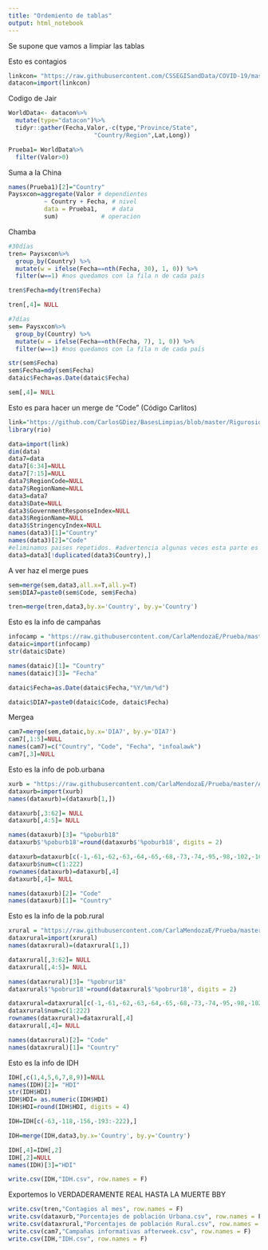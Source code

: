 ```yaml
---
title: "Ordemiento de tablas"
output: html_notebook
---
```


Se supone que vamos a limpiar las tablas

Esto es contagios
```r
linkcon= "https://raw.githubusercontent.com/CSSEGISandData/COVID-19/master/csse_covid_19_data/csse_covid_19_time_series/time_series_covid19_confirmed_global.csv"
datacon=import(linkcon)
```

Codigo de Jair
```r
WorldData<- datacon%>%
  mutate(type="datacon")%>% 
  tidyr::gather(Fecha,Valor,-c(type,"Province/State",
                        "Country/Region",Lat,Long))

Prueba1= WorldData%>%
  filter(Valor>0)
```
Suma a la China
```r
names(Prueba1)[2]="Country"
Paysxcon=aggregate(Valor # dependientes
          ~ Country + Fecha, # nivel
          data = Prueba1,    # data
          sum)            # operacion
```
Chamba
```r
#30días
tren= Paysxcon%>%
  group_by(Country) %>%
  mutate(w = ifelse(Fecha==nth(Fecha, 30), 1, 0)) %>%
  filter(w==1) #nos quedamos con la fila n de cada país

tren$Fecha=mdy(tren$Fecha)

tren[,4]= NULL

#7días
sem= Paysxcon%>%
  group_by(Country) %>%
  mutate(w = ifelse(Fecha==nth(Fecha, 7), 1, 0)) %>%
  filter(w==1) #nos quedamos con la fila n de cada país

str(sem$Fecha)
sem$Fecha=mdy(sem$Fecha)
dataic$Fecha=as.Date(dataic$Fecha)

sem[,4]= NULL
```

Esto es para hacer un merge de "Code" (Código Carlitos)
```r
link="https://github.com/CarlosGDiez/BasesLimpias/blob/master/Rigurosidad.csv?raw=true"
library(rio)

data=import(link)
dim(data)
data7=data
data7[6:34]=NULL
data7[7:15]=NULL
data7$RegionCode=NULL
data7$RegionName=NULL
data3=data7
data3$Date=NULL
data3$GovernmentResponseIndex=NULL
data3$RegionName=NULL
data3$StringencyIndex=NULL
names(data3)[1]="Country"
names(data3)[2]="Code"
#eliminamos paises repetidos. #advertencia algunas veces esta parte es lenta en leer, o lo era nates,a hora corre rapido
data3=data3[!duplicated(data3$Country),]
```
A ver haz el merge pues
```r
sem=merge(sem,data3,all.x=T,all.y=T)
sem$DIA7=paste0(sem$Code, sem$Fecha)

tren=merge(tren,data3,by.x='Country', by.y='Country') 
```


Esto es la info de campañas
```r
infocamp = "https://raw.githubusercontent.com/CarlaMendozaE/Prueba/master/public-campaigns-covid.csv"
dataic=import(infocamp)
str(dataic$Date)

names(dataic)[1]= "Country"
names(dataic)[3]= "Fecha"

dataic$Fecha=as.Date(dataic$Fecha,"%Y/%m/%d")

dataic$DIA7=paste0(dataic$Code, dataic$Fecha)
```
Mergea
```r
cam7=merge(sem,dataic,by.x='DIA7', by.y='DIA7') 
cam7[,1:5]=NULL
names(cam7)=c("Country", "Code", "Fecha", "infoalawk")
cam7[,3]=NULL
```


Esto es la info de pob.urbana
```r
xurb = "https://raw.githubusercontent.com/CarlaMendozaE/Prueba/master/API_SP.URB.TOTL.IN.ZS_DS2_es_csv_v2_1347951.csv"
dataxurb=import(xurb)
names(dataxurb)=(dataxurb[1,])

dataxurb[,3:62]= NULL
dataxurb[,4:5]= NULL

names(dataxurb)[3]= "%poburb18"
dataxurb$'%poburb18'=round(dataxurb$'%poburb18', digits = 2)

dataxurb=dataxurb[c(-1,-61,-62,-63,-64,-65,-68,-73,-74,-95,-98,-102,-103,-104,-105,-107, -110,-128,-134,-135,-136,-139,-140,-142,-153,-156,-161,-170,-181,-191,-197,-198,-204,-215,-217,-218,-230,-231,-236,-238,-240,-241,-249),]
dataxurb$num=c(1:222)
rownames(dataxurb)=dataxurb[,4]
dataxurb[,4]= NULL

names(dataxurb)[2]= "Code"
names(dataxurb)[1]= "Country"
```



Esto es la info de la pob.rural
```r
xrural = "https://raw.githubusercontent.com/CarlaMendozaE/Prueba/master/API_SP.RUR.TOTL.ZS_DS2_es_csv_v2_1352737.csv"
dataxrural=import(xrural)
names(dataxrural)=(dataxrural[1,])

dataxrural[,3:62]= NULL
dataxrural[,4:5]= NULL

names(dataxrural)[3]= "%pobrur18"
dataxrural$'%pobrur18'=round(dataxrural$'%pobrur18', digits = 2)

dataxrural=dataxrural[c(-1,-61,-62,-63,-64,-65,-68,-73,-74,-95,-98,-102,-103,-104,-105,-107, -110,-128,-134,-135,-136,-139,-140,-142,-153,-156,-161,-170,-181,-191,-197,-198,-204,-215,-217,-218,-230,-231,-236,-238,-240,-241,-249),]
dataxrural$num=c(1:222)
rownames(dataxrural)=dataxrural[,4]
dataxrural[,4]= NULL

names(dataxrural)[2]= "Code"
names(dataxrural)[1]= "Country"
```



Esto es la info de IDH
```r
IDH[,c(1,4,5,6,7,8,9)]=NULL
names(IDH)[2]= "HDI"
str(IDH$HDI)
IDH$HDI= as.numeric(IDH$HDI)
IDH$HDI=round(IDH$HDI, digits = 4)

IDH=IDH[c(-63,-118,-156,-193:-222),]

IDH=merge(IDH,data3,by.x='Country', by.y='Country') 

IDH[,4]=IDH[,2]
IDH[,2]=NULL
names(IDH)[3]="HDI"

write.csv(IDH,"IDH.csv", row.names = F)
```

Exportemos lo VERDADERAMENTE REAL HASTA LA MUERTE BBY
```r
write.csv(tren,"Contagios al mes", row.names = F)
write.csv(dataxurb,"Porcentajes de población Urbana.csv", row.names = F)
write.csv(dataxrural,"Porcentajes de población Rural.csv", row.names = F)
write.csv(cam7,"Campañas informativas afterweek.csv", row.names = F)
write.csv(IDH,"IDH.csv", row.names = F)
```

